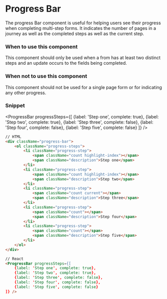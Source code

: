 
<Meta title="Components/Page Elements/Progress Bar" component={ProgressBar} />

# Progress Bar

The progress Bar component is useful for helping users see their progress when completing multi-step forms. It indicates the number of pages in a journey as well as the completed steps as well as the current step.

### When to use this component

This component should only be used when a from has at least two distinct steps and an update occurs to the fields being completed.

### When not to use this component

This component should not be used for a single page form or for indicating any other progress.

### Snippet

<ProgressBar progressSteps={[
    {label: 'Step one', complete: true},
    {label: 'Step two', complete: true},
    {label: 'Step three', complete: false},
    {label: 'Step four', complete: false},
    {label: 'Step five', complete: false}
]} />

```HTML
// HTML
<div className="progress-bar">
    <ol className="progress-steps">
        <li className="progress-step">
            <span className="count highlight-index"></span>
            <span className="description">Step one</span>
        </li>
        <li className="progress-step">
            <span className="count highlight-index"></span>
            <span className="description">Step two</span>
        </li>
        <li className="progress-step">
            <span className="count current"></span>
            <span className="description">Step three</span>
        </li>
        <li className="progress-step">
            <span className="count"></span>
            <span className="description">Step four</span>
        </li>
        <li className="progress-step">
            <span className="count"></span>
            <span className="description">Step five</span>
        </li>
    </ol>
</div>

// React
<ProgressBar progressSteps={[
    {label: 'Step one', complete: true},
    {label: 'Step two', complete: true},
    {label: 'Step three', complete: false},
    {label: 'Step four', complete: false},
    {label: 'Step five', complete: false}
]} />
```
